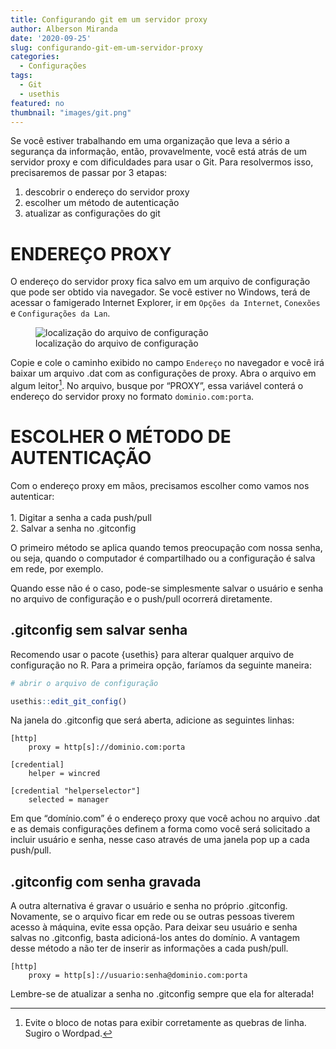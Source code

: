 ```yaml
---
title: Configurando git em um servidor proxy
author: Alberson Miranda
date: '2020-09-25'
slug: configurando-git-em-um-servidor-proxy
categories:
  - Configurações
tags:
  - Git
  - usethis
featured: no
thumbnail: "images/git.png"
---
```


Se você estiver trabalhando em uma organização que leva a sério a segurança da informação, então, provavelmente, você está atrás de um servidor proxy e com dificuldades para usar o Git. Para resolvermos isso, precisaremos de passar por 3 etapas:

1. descobrir o endereço do servidor proxy
2. escolher um método de autenticação
3. atualizar as configurações do git

# ENDEREÇO PROXY

O endereço do servidor proxy fica salvo em um arquivo de configuração que pode ser obtido via navegador. Se você estiver no Windows, terá de acessar o famigerado Internet Explorer, ir em `Opções da Internet`, `Conexões` e `Configurações da Lan`.

![localização do arquivo de configuração](/post/2020-09-25-configurando-git-em-um-servidor-proxy_files/1.png)

Copie e cole o caminho exibido no campo `Endereço` no navegador e você irá baixar um arquivo .dat com as configurações de proxy. Abra o arquivo em algum leitor^[Evite o bloco de notas para exibir corretamente as quebras de linha. Sugiro o Wordpad.]. No arquivo, busque por "PROXY", essa variável conterá o endereço do servidor proxy no formato `dominio.com:porta`.

# ESCOLHER O MÉTODO DE AUTENTICAÇÃO

Com o endereço proxy em mãos, precisamos escolher como vamos nos autenticar:\
\
1. Digitar a senha a cada push/pull\
2. Salvar a senha no .gitconfig\

O primeiro método se aplica quando temos preocupação com nossa senha, ou seja, quando o computador é compartilhado ou a configuração é salva em rede, por exemplo.

Quando esse não é o caso, pode-se simplesmente salvar o usuário e senha no arquivo de configuração e o push/pull ocorrerá diretamente.

## .gitconfig sem salvar senha

Recomendo usar o pacote {usethis} para alterar qualquer arquivo de configuração no R. Para a primeira opção, faríamos da seguinte maneira:

```r

# abrir o arquivo de configuração

usethis::edit_git_config()
```

Na janela do .gitconfig que será aberta, adicione as seguintes linhas:

```
[http]
	proxy = http[s]://dominio.com:porta

[credential]
	helper = wincred

[credential "helperselector"]
	selected = manager

```

Em que "domínio.com" é o endereço proxy que você achou no arquivo .dat e as demais configurações definem a forma como você será solicitado a incluir usuário e senha, nesse caso através de uma janela pop up a cada push/pull.

## .gitconfig com senha gravada

A outra alternativa é gravar o usuário e senha no próprio .gitconfig. Novamente, se o arquivo ficar em rede ou se outras pessoas tiverem acesso à máquina, evite essa opção. Para deixar seu usuário e senha salvas no .gitconfig, basta adicioná-los antes do domínio. A vantagem desse método a não ter de inserir as informações a cada push/pull.

```
[http]
	proxy = http[s]://usuario:senha@dominio.com:porta

```

Lembre-se de atualizar a senha no .gitconfig sempre que ela for alterada!
